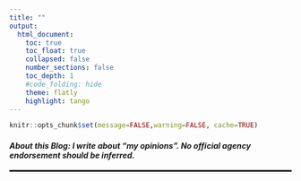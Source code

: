 ```yaml
---
title: ""
output:
  html_document:
    toc: true
    toc_float: true
    collapsed: false
    number_sections: false
    toc_depth: 1
    #code_folding: hide
    theme: flatly
    highlight: tango
---
```


```r
knitr::opts_chunk$set(message=FALSE,warning=FALSE, cache=TRUE)
```

#### *About this Blog: I write about **"my opinions"**. No official agency endorsement should be inferred.*
<hr style="border:1px solid black"> <!-- add black line -->

<!-- # Agricultural Carbon Market  -->

<!-- 2020 | 7 | 16 Last compiled: `r Sys.Date()` -->

<!-- **Challenges**: Do farmers use conservation practices continuously? -->

<!-- **Opportunities**: -->


<!-- # Managed Aquifer Recharge -->

<!-- From afar to decision-makers: data-driven research to support sustainable agriculture research and education in an increased water scarcity world -->
<!-- https://teams.issibern.ch/asianmega-deltas/ -->

